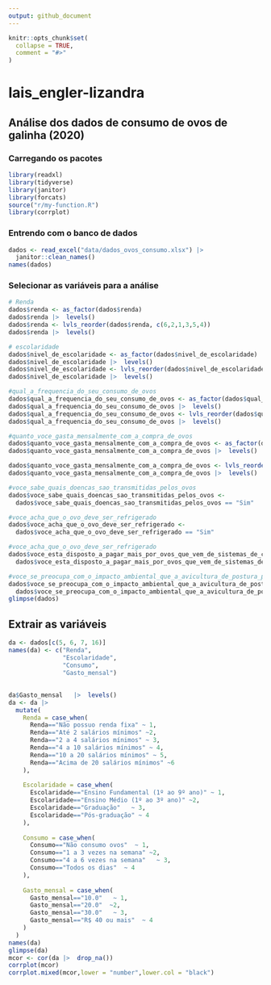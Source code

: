 ```yaml
---
output: github_document
---
```


<!-- README.md is generated from README.Rmd. Please edit that file -->

```r
knitr::opts_chunk$set(
  collapse = TRUE,
  comment = "#>"
)
```

# lais_engler-lizandra

## Análise dos dados de consumo de ovos de galinha (2020)

### Carregando os pacotes
```r
library(readxl)
library(tidyverse)
library(janitor)
library(forcats)
source("r/my-function.R")
library(corrplot)
```


### Entrendo com o banco de dados
```r
dados <- read_excel("data/dados_ovos_consumo.xlsx") |> 
  janitor::clean_names()
names(dados)
```

### Selecionar as variáveis para a análise

```r
# Renda
dados$renda <- as_factor(dados$renda)
dados$renda |>  levels()
dados$renda <- lvls_reorder(dados$renda, c(6,2,1,3,5,4))
dados$renda |>  levels()

# escolaridade
dados$nivel_de_escolaridade <- as_factor(dados$nivel_de_escolaridade)
dados$nivel_de_escolaridade |>  levels()
dados$nivel_de_escolaridade <- lvls_reorder(dados$nivel_de_escolaridade, c(4,3,1,2))
dados$nivel_de_escolaridade |>  levels()

#qual_a_frequencia_do_seu_consumo_de_ovos
dados$qual_a_frequencia_do_seu_consumo_de_ovos <- as_factor(dados$qual_a_frequencia_do_seu_consumo_de_ovos)
dados$qual_a_frequencia_do_seu_consumo_de_ovos |>  levels()
dados$qual_a_frequencia_do_seu_consumo_de_ovos <- lvls_reorder(dados$qual_a_frequencia_do_seu_consumo_de_ovos, c(3, 2, 1, 4))
dados$qual_a_frequencia_do_seu_consumo_de_ovos |>  levels()

#quanto_voce_gasta_mensalmente_com_a_compra_de_ovos
dados$quanto_voce_gasta_mensalmente_com_a_compra_de_ovos <- as_factor(dados$quanto_voce_gasta_mensalmente_com_a_compra_de_ovos)
dados$quanto_voce_gasta_mensalmente_com_a_compra_de_ovos |>  levels()

dados$quanto_voce_gasta_mensalmente_com_a_compra_de_ovos <- lvls_reorder(dados$quanto_voce_gasta_mensalmente_com_a_compra_de_ovos, c(3,2,1,4))
dados$quanto_voce_gasta_mensalmente_com_a_compra_de_ovos |>  levels()

#voce_sabe_quais_doencas_sao_transmitidas_pelos_ovos
dados$voce_sabe_quais_doencas_sao_transmitidas_pelos_ovos <- 
  dados$voce_sabe_quais_doencas_sao_transmitidas_pelos_ovos == "Sim"

#voce_acha_que_o_ovo_deve_ser_refrigerado
dados$voce_acha_que_o_ovo_deve_ser_refrigerado <- 
  dados$voce_acha_que_o_ovo_deve_ser_refrigerado == "Sim"

#voce_acha_que_o_ovo_deve_ser_refrigerado
dados$voce_esta_disposto_a_pagar_mais_por_ovos_que_vem_de_sistemas_de_criacao_com_selo_de_bem_estar_o_bem_estar_visa_que_o_animal_expresse_seus_comportamentos_naturais_viva_em_ambiente_limpo_e_adequado_tenha_alimentacao_nutritiva_entre_outros <- 
  dados$voce_esta_disposto_a_pagar_mais_por_ovos_que_vem_de_sistemas_de_criacao_com_selo_de_bem_estar_o_bem_estar_visa_que_o_animal_expresse_seus_comportamentos_naturais_viva_em_ambiente_limpo_e_adequado_tenha_alimentacao_nutritiva_entre_outros == "Sim"

#voce_se_preocupa_com_o_impacto_ambiental_que_a_avicultura_de_postura_proporciona_poluicao_do_ar_solo_agua
dados$voce_se_preocupa_com_o_impacto_ambiental_que_a_avicultura_de_postura_proporciona_poluicao_do_ar_solo_agua <- 
  dados$voce_se_preocupa_com_o_impacto_ambiental_que_a_avicultura_de_postura_proporciona_poluicao_do_ar_solo_agua == "Sim"
glimpse(dados)

```

## Extrair as variáveis


```r
da <- dados[c(5, 6, 7, 16)]
names(da) <- c("Renda",
               "Escolaridade",
               "Consumo",
               "Gasto_mensal")
```

##

```r
da$Gasto_mensal   |>  levels()
da <- da |> 
  mutate(
    Renda = case_when(
      Renda=="Não possuo renda fixa" ~ 1,
      Renda=="Até 2 salários mínimos" ~2,
      Renda=="2 a 4 salários mínimos" ~ 3,
      Renda=="4 a 10 salários mínimos" ~ 4,
      Renda=="10 a 20 salários mínimos" ~ 5,
      Renda=="Acima de 20 salários mínimos" ~6
    ),
    
    Escolaridade = case_when(
      Escolaridade=="Ensino Fundamental (1º ao 9º ano)" ~ 1,
      Escolaridade=="Ensino Médio (1º ao 3º ano)" ~2,
      Escolaridade=="Graduação"   ~ 3,
      Escolaridade=="Pós-graduação" ~ 4
    ),
    
    Consumo = case_when(
      Consumo=="Não consumo ovos"  ~ 1,
      Consumo=="1 a 3 vezes na semana" ~2,
      Consumo=="4 a 6 vezes na semana"   ~ 3,
      Consumo=="Todos os dias"  ~ 4
    ),
    
    Gasto_mensal = case_when(
      Gasto_mensal=="10.0"   ~ 1,
      Gasto_mensal=="20.0"  ~2,
      Gasto_mensal=="30.0"   ~ 3,
      Gasto_mensal=="R$ 40 ou mais"  ~ 4
    )
  )
names(da)
glimpse(da)
mcor <- cor(da |>  drop_na())
corrplot(mcor)
corrplot.mixed(mcor,lower = "number",lower.col = "black")
```


